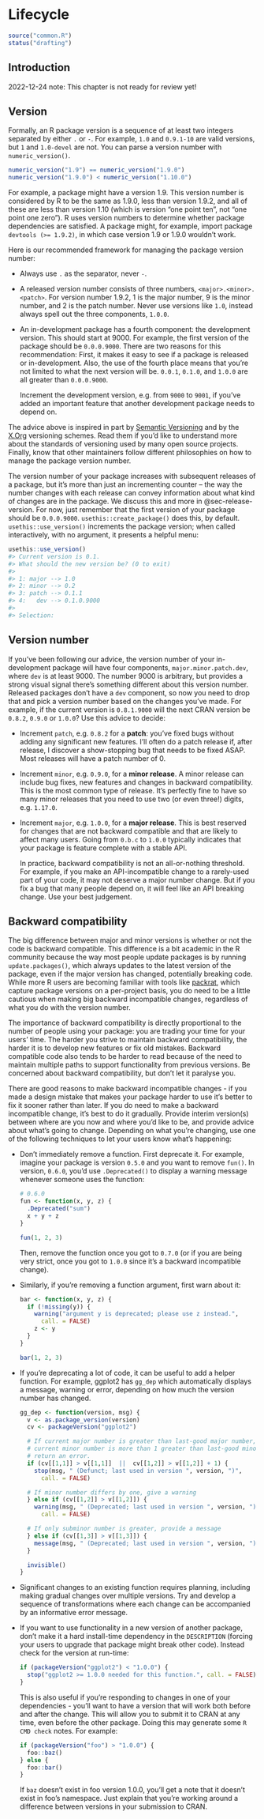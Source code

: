 # Lifecycle {#sec-lifecycle}

```r
source("common.R")
status("drafting")
```

## Introduction

2022-12-24 note: This chapter is not ready for review yet!

## Version

Formally, an R package version is a sequence of at least two integers separated by either `.` or `-`.
For example, `1.0` and `0.9.1-10` are valid versions, but `1` and `1.0-devel` are not.
You can parse a version number with `numeric_version()`.

```r
numeric_version("1.9") == numeric_version("1.9.0")
numeric_version("1.9.0") < numeric_version("1.10.0")
```

For example, a package might have a version 1.9.
This version number is considered by R to be the same as 1.9.0, less than version 1.9.2, and all of these are less than version 1.10 (which is version "one point ten", not "one point one zero").
R uses version numbers to determine whether package dependencies are satisfied.
A package might, for example, import package `devtools (>= 1.9.2)`, in which case version 1.9 or 1.9.0 wouldn't work.

Here is our recommended framework for managing the package version number:

-   Always use `.` as the separator, never `-`.

-   A released version number consists of three numbers, `<major>.<minor>.<patch>`.
    For version number 1.9.2, 1 is the major number, 9 is the minor number, and 2 is the patch number.
    Never use versions like `1.0`, instead always spell out the three components, `1.0.0`.

-   An in-development package has a fourth component: the development version.
    This should start at 9000.
    For example, the first version of the package should be `0.0.0.9000`.
    There are two reasons for this recommendation: First, it makes it easy to see if a package is released or in-development.
    Also, the use of the fourth place means that you're not limited to what the next version will be.
    `0.0.1`, `0.1.0`, and `1.0.0` are all greater than `0.0.0.9000`.

    Increment the development version, e.g. from `9000` to `9001`, if you've added an important feature that another development package needs to depend on.

The advice above is inspired in part by [Semantic Versioning](https://semver.org) and by the [X.Org](https://www.x.org/releases/X11R7.7/doc/xorg-docs/Versions.html) versioning schemes.
Read them if you'd like to understand more about the standards of versioning used by many open source projects.
Finally, know that other maintainers follow different philosophies on how to manage the package version number.

The version number of your package increases with subsequent releases of a package, but it's more than just an incrementing counter -- the way the number changes with each release can convey information about what kind of changes are in the package.
We discuss this and more in @sec-release-version.
For now, just remember that the first version of your package should be `0.0.0.9000`.
`usethis::create_package()` does this, by default.
`usethis::use_version()` increments the package version; when called interactively, with no argument, it presents a helpful menu:

```r
usethis::use_version()
#> Current version is 0.1.
#> What should the new version be? (0 to exit) 
#> 
#> 1: major --> 1.0
#> 2: minor --> 0.2
#> 3: patch --> 0.1.1
#> 4:   dev --> 0.1.0.9000
#> 
#> Selection: 
```

## Version number {#sec-release-version}

If you've been following our advice, the version number of your in-development package will have four components, `major.minor.patch.dev`, where `dev` is at least 9000.
The number 9000 is arbitrary, but provides a strong visual signal there's something different about this version number.
Released packages don't have a `dev` component, so now you need to drop that and pick a version number based on the changes you've made.
For example, if the current version is `0.8.1.9000` will the next CRAN version be `0.8.2`, `0.9.0` or `1.0.0`?
Use this advice to decide:

-   Increment `patch`, e.g. `0.8.2` for a **patch**: you've fixed bugs without adding any significant new features.
    I'll often do a patch release if, after release, I discover a show-stopping bug that needs to be fixed ASAP.
    Most releases will have a patch number of 0.

-   Increment `minor`, e.g. `0.9.0`, for a **minor release**.
    A minor release can include bug fixes, new features and changes in backward compatibility.
    This is the most common type of release.
    It's perfectly fine to have so many minor releases that you need to use two (or even three!) digits, e.g. `1.17.0`.

-   Increment `major`, e.g. `1.0.0`, for a **major release**.
    This is best reserved for changes that are not backward compatible and that are likely to affect many users.
    Going from `0.b.c` to `1.0.0` typically indicates that your package is feature complete with a stable API.

    In practice, backward compatibility is not an all-or-nothing threshold.
    For example, if you make an API-incompatible change to a rarely-used part of your code, it may not deserve a major number change.
    But if you fix a bug that many people depend on, it will feel like an API breaking change.
    Use your best judgement.

## Backward compatibility {#compatibility}

The big difference between major and minor versions is whether or not the code is backward compatible.
This difference is a bit academic in the R community because the way most people update packages is by running `update.packages()`, which always updates to the latest version of the package, even if the major version has changed, potentially breaking code.
While more R users are becoming familiar with tools like [packrat](https://rstudio.github.io/packrat/), which capture package versions on a per-project basis, you do need to be a little cautious when making big backward incompatible changes, regardless of what you do with the version number.

The importance of backward compatibility is directly proportional to the number of people using your package: you are trading your time for your users' time.
The harder you strive to maintain backward compatibility, the harder it is to develop new features or fix old mistakes.
Backward compatible code also tends to be harder to read because of the need to maintain multiple paths to support functionality from previous versions.
Be concerned about backward compatibility, but don't let it paralyse you.

There are good reasons to make backward incompatible changes - if you made a design mistake that makes your package harder to use it's better to fix it sooner rather than later.
If you do need to make a backward incompatible change, it's best to do it gradually.
Provide interim version(s) between where are you now and where you'd like to be, and provide advice about what's going to change.
Depending on what you're changing, use one of the following techniques to let your users know what's happening:

-   Don't immediately remove a function.
    First deprecate it.
    For example, imagine your package is version `0.5.0` and you want to remove `fun()`.
    In version, `0.6.0`, you'd use `.Deprecated()` to display a warning message whenever someone uses the function:

    ```r
    # 0.6.0
    fun <- function(x, y, z) {
      .Deprecated("sum")
      x + y + z
    }

    fun(1, 2, 3)
    ```

    Then, remove the function once you got to `0.7.0` (or if you are being very strict, once you got to `1.0.0` since it's a backward incompatible change).

-   Similarly, if you're removing a function argument, first warn about it:

    ```r
    bar <- function(x, y, z) {
      if (!missing(y)) {
        warning("argument y is deprecated; please use z instead.", 
          call. = FALSE)
        z <- y
      }
    }

    bar(1, 2, 3)
    ```

-   If you're deprecating a lot of code, it can be useful to add a helper function.
    For example, ggplot2 has `gg_dep` which automatically displays a message, warning or error, depending on how much the version number has changed.

    ```r
    gg_dep <- function(version, msg) {
      v <- as.package_version(version)
      cv <- packageVersion("ggplot2")

      # If current major number is greater than last-good major number, or if
      # current minor number is more than 1 greater than last-good minor number,
      # return an error.
      if (cv[[1,1]] > v[[1,1]]  ||  cv[[1,2]] > v[[1,2]] + 1) {
        stop(msg, " (Defunct; last used in version ", version, ")",
          call. = FALSE)

      # If minor number differs by one, give a warning
      } else if (cv[[1,2]] > v[[1,2]]) {
        warning(msg, " (Deprecated; last used in version ", version, ")",
          call. = FALSE)

      # If only subminor number is greater, provide a message
      } else if (cv[[1,3]] > v[[1,3]]) {
        message(msg, " (Deprecated; last used in version ", version, ")")
      }

      invisible()
    }
    ```

-   Significant changes to an existing function requires planning, including making gradual changes over multiple versions.
    Try and develop a sequence of transformations where each change can be accompanied by an informative error message.

-   If you want to use functionality in a new version of another package, don't make it a hard install-time dependency in the `DESCRIPTION` (forcing your users to upgrade that package might break other code).
    Instead check for the version at run-time:

    ```r
    if (packageVersion("ggplot2") < "1.0.0") {
      stop("ggplot2 >= 1.0.0 needed for this function.", call. = FALSE)
    }
    ```

    This is also useful if you're responding to changes in one of your dependencies - you'll want to have a version that will work both before and after the change.
    This will allow you to submit it to CRAN at any time, even before the other package.
    Doing this may generate some `R CMD check` notes.
    For example:

    ```r
    if (packageVersion("foo") > "1.0.0") {
      foo::baz()
    } else {
      foo::bar()
    }
    ```

    If `baz` doesn't exist in foo version 1.0.0, you'll get a note that it doesn't exist in foo's namespace.
    Just explain that you're working around a difference between versions in your submission to CRAN.

